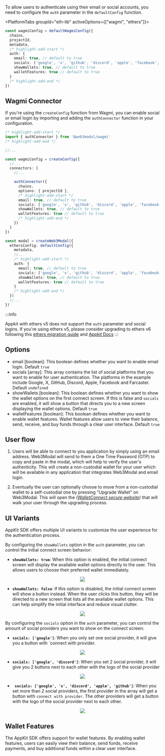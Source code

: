 
To allow users to authenticate using their email or social accounts, you need to configure the `auth` parameter in the `defaultConfig` function.

<PlatformTabs groupId="eth-lib" activeOptions={["wagmi", "ethers"]}>
<PlatformTabItem value="wagmi">

```ts
const wagmiConfig = defaultWagmiConfig({
  chains,
  projectId,
  metadata,
  /* highlight-add-start */
  auth: {
    email: true, // default to true
    socials: ['google', 'x', 'github', 'discord', 'apple', 'facebook', 'farcaster'],
    showWallets: true, // default to true
    walletFeatures: true // default to true
  }
  /* highlight-add-end */
})
```

## Wagmi Connector

If you're using the `createConfig` function from Wagmi, you can enable social or email login by importing and adding the `authConnector` function in your configuration.

```ts
/* highlight-add-start */
import { authConnector } from '@web3modal/wagmi'
/* highlight-add-end */

//...

const wagmiConfig = createConfig({
  //...
  connectors: [
    //...

    authConnector({
      chains,
      options: { projectId },
      /* highlight-add-start */
      email: true, // default to true
      socials: ['google', 'x', 'github', 'discord', 'apple', 'facebook', 'farcaster'],
      showWallets: true, // default to true
      walletFeatures: true // default to true
      /* highlight-add-end */
    })
  ]
})
```

</PlatformTabItem>
<PlatformTabItem value="ethers">

```ts
const modal = createWeb3Modal({
  ethersConfig: defaultConfig({
    metadata,
    //..
    /* highlight-add-start */
    auth: {
      email: true, // default to true
      socials: ['google', 'x', 'github', 'discord', 'apple', 'facebook', 'farcaster'],
      showWallets: true, // default to true
      walletFeatures: true // default to true
    }
    /* highlight-add-end */
  })
  //...
})
```

:::info

Appkit with ethers v5 does not support the `auth` parameter and social logins. If you're using ethers v5, please consider upgrading to ethers v6 following this [ethers migration guide](https://docs.ethers.org/v6/migrating/) and [Appkit Docs](https://docs.walletconnect.com/appkit/overview)
:::
</PlatformTabItem>
</PlatformTabs>

## Options

- email [boolean]: This boolean defines whether you want to enable email login. Default `true`
- socials [array]: This array contains the list of social platforms that you want to enable for user authentication. The platforms in the example include Google, X, GitHub, Discord, Apple, Facebook and Farcaster. Default `undefined`
- showWallets [boolean]: This boolean defines whether you want to show the wallet options on the first connect screen. If this is false and `socials` are enabled, it will show a button that directs you to a new screen displaying the wallet options. Default `true`
- walletFeatures [boolean]: This boolean defines whether you want to enable wallet features. Wallet features allow users to view their balance, send, receive, and buy funds through a clear user interface. Default `true`

## User flow

1. Users will be able to connect to you application by simply using an email address. Web3Modal will send to them a One Time Password (OTP) to copy and paste in the modal, which will help to
   verify the user's authenticity. This will create a non-custodial wallet for your user which will be available in any application that integrates Web3Modal and email login.

2. Eventually the user can optionally choose to move from a non-custodial wallet to a self-custodial one by pressing "Upgrade Wallet" on Web3Modal.
   This will open the _([WalletConnect secure website](https://secure.walletconnect.com/dashboard))_ that will walk your user through the upgrading process.

## UI Variants

AppKit SDK offers multiple UI variants to customize the user experience for the authentication process.

By configuring the `showWallets` option in the `auth` parameter, you can control the initial connect screen behavior:

- **`showWallets: true`**: When this option is enabled, the initial connect screen will display the available wallet options directly to the user. This allows users to choose their preferred wallet immediately.

<p align="center">
  <img width={300} src="/img/w3m/auth/modal_wallets.webp" />
</p>

- **`showWallets: false`**: If this option is disabled, the initial connect screen will show a button instead. When the user clicks this button, they will be directed to a new screen that lists all the available wallet options. This can help simplify the initial interface and reduce visual clutter.

<p align="center">
  <img width={300} src="/img/w3m/auth/modal_no_wallets.webp" />
</p>

By configuring the `socials` option in the `auth` parameter, you can control the amount of social providers you want to show on the connect screen:

- **`socials: ['google']`**: When you only set one social provider, it will give you a button with `connect with provider.

<p align="center">
  <img width={300} src="/img/w3m/auth/modal_one_social.webp" />
</p>

- **`socials: ['google', 'discord']`**: When you set 2 social provider, it will give you 2 buttons next to each other with the logo of the social provider

<p align="center">
  <img width={300} src="/img/w3m/auth/modal_two_social.webp" />
</p>

- **` socials: ['google', 'x', 'discord', 'apple', 'github']`**: When you set more than 2 social providers, the first provider in the array will get a button with `connect with provider`. The other providers will get a button with the logo of the social provider next to each other.

<p align="center">
  <img width={300} src="/img/w3m/auth/modal_wallets.webp" />
</p>

## Wallet Features

The AppKit SDK offers support for wallet features. By enabling wallet features, users can easily view their balance, send funds, receive payments, and buy additional funds within a clear user interface.
